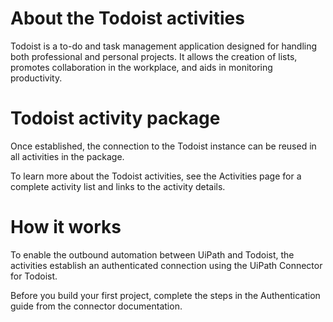 ﻿# About the Todoist activities

Todoist is a to-do and task management application designed for handling both professional and personal projects. It allows the creation of lists, promotes collaboration in the workplace, and aids in monitoring productivity.

# Todoist activity package

Once established, the connection to the Todoist instance can be reused in all activities in the package.

To learn more about the Todoist activities, see the Activities page for a complete activity list and links to the activity details.

# How it works

To enable the outbound automation between UiPath and Todoist, the activities establish an authenticated connection using the UiPath Connector for Todoist.

Before you build your first project, complete the steps in the Authentication guide from the connector documentation.
